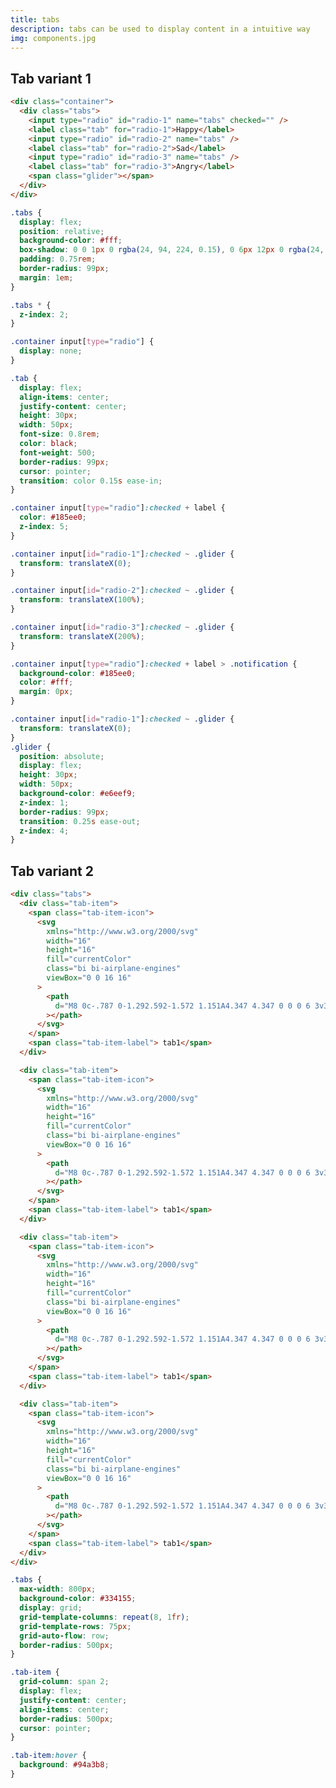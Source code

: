 ```yaml
---
title: tabs
description: tabs can be used to display content in a intuitive way
img: components.jpg
---
```



## Tab variant 1

<Preview>
<div class="preview-component-wrapper-wrapper">
<div class="preview-component-wrapper" >
<Tab />
</div>
</div>

```html
<div class="container">
  <div class="tabs">
    <input type="radio" id="radio-1" name="tabs" checked="" />
    <label class="tab" for="radio-1">Happy</label>
    <input type="radio" id="radio-2" name="tabs" />
    <label class="tab" for="radio-2">Sad</label>
    <input type="radio" id="radio-3" name="tabs" />
    <label class="tab" for="radio-3">Angry</label>
    <span class="glider"></span>
  </div>
</div>
```

```css
.tabs {
  display: flex;
  position: relative;
  background-color: #fff;
  box-shadow: 0 0 1px 0 rgba(24, 94, 224, 0.15), 0 6px 12px 0 rgba(24, 94, 224, 0.15);
  padding: 0.75rem;
  border-radius: 99px;
  margin: 1em;
}

.tabs * {
  z-index: 2;
}

.container input[type="radio"] {
  display: none;
}

.tab {
  display: flex;
  align-items: center;
  justify-content: center;
  height: 30px;
  width: 50px;
  font-size: 0.8rem;
  color: black;
  font-weight: 500;
  border-radius: 99px;
  cursor: pointer;
  transition: color 0.15s ease-in;
}

.container input[type="radio"]:checked + label {
  color: #185ee0;
  z-index: 5;
}

.container input[id="radio-1"]:checked ~ .glider {
  transform: translateX(0);
}

.container input[id="radio-2"]:checked ~ .glider {
  transform: translateX(100%);
}

.container input[id="radio-3"]:checked ~ .glider {
  transform: translateX(200%);
}

.container input[type="radio"]:checked + label > .notification {
  background-color: #185ee0;
  color: #fff;
  margin: 0px;
}

.container input[id="radio-1"]:checked ~ .glider {
  transform: translateX(0);
}
.glider {
  position: absolute;
  display: flex;
  height: 30px;
  width: 50px;
  background-color: #e6eef9;
  z-index: 1;
  border-radius: 99px;
  transition: 0.25s ease-out;
  z-index: 4;
}
```

</Preview>

## Tab variant 2

<Preview>
<div class="preview-component-wrapper-wrapper">
<div class="preview-component-wrapper" style="min-width:50em;">
<MuiTab />
</div>
</div>

```html
<div class="tabs">
  <div class="tab-item">
    <span class="tab-item-icon">
      <svg
        xmlns="http://www.w3.org/2000/svg"
        width="16"
        height="16"
        fill="currentColor"
        class="bi bi-airplane-engines"
        viewBox="0 0 16 16"
      >
        <path
          d="M8 0c-.787 0-1.292.592-1.572 1.151A4.347 4.347 0 0 0 6 3v3.691l-2 1V7.5a.5.5 0 0 0-.5-.5h-1a.5.5 0 0 0-.5.5v1.191l-1.17.585A1.5 1.5 0 0 0 0 10.618V12a.5.5 0 0 0 .582.493l1.631-.272.313.937a.5.5 0 0 0 .948 0l.405-1.214 2.21-.369.375 2.253-1.318 1.318A.5.5 0 0 0 5.5 16h5a.5.5 0 0 0 .354-.854l-1.318-1.318.375-2.253 2.21.369.405 1.214a.5.5 0 0 0 .948 0l.313-.937 1.63.272A.5.5 0 0 0 16 12v-1.382a1.5 1.5 0 0 0-.83-1.342L14 8.691V7.5a.5.5 0 0 0-.5-.5h-1a.5.5 0 0 0-.5.5v.191l-2-1V3c0-.568-.14-1.271-.428-1.849C9.292.591 8.787 0 8 0ZM7 3c0-.432.11-.979.322-1.401C7.542 1.159 7.787 1 8 1c.213 0 .458.158.678.599C8.889 2.02 9 2.569 9 3v4a.5.5 0 0 0 .276.447l5.448 2.724a.5.5 0 0 1 .276.447v.792l-5.418-.903a.5.5 0 0 0-.575.41l-.5 3a.5.5 0 0 0 .14.437l.646.646H6.707l.647-.646a.5.5 0 0 0 .14-.436l-.5-3a.5.5 0 0 0-.576-.411L1 11.41v-.792a.5.5 0 0 1 .276-.447l5.448-2.724A.5.5 0 0 0 7 7V3Z"
        ></path>
      </svg>
    </span>
    <span class="tab-item-label"> tab1</span>
  </div>

  <div class="tab-item">
    <span class="tab-item-icon">
      <svg
        xmlns="http://www.w3.org/2000/svg"
        width="16"
        height="16"
        fill="currentColor"
        class="bi bi-airplane-engines"
        viewBox="0 0 16 16"
      >
        <path
          d="M8 0c-.787 0-1.292.592-1.572 1.151A4.347 4.347 0 0 0 6 3v3.691l-2 1V7.5a.5.5 0 0 0-.5-.5h-1a.5.5 0 0 0-.5.5v1.191l-1.17.585A1.5 1.5 0 0 0 0 10.618V12a.5.5 0 0 0 .582.493l1.631-.272.313.937a.5.5 0 0 0 .948 0l.405-1.214 2.21-.369.375 2.253-1.318 1.318A.5.5 0 0 0 5.5 16h5a.5.5 0 0 0 .354-.854l-1.318-1.318.375-2.253 2.21.369.405 1.214a.5.5 0 0 0 .948 0l.313-.937 1.63.272A.5.5 0 0 0 16 12v-1.382a1.5 1.5 0 0 0-.83-1.342L14 8.691V7.5a.5.5 0 0 0-.5-.5h-1a.5.5 0 0 0-.5.5v.191l-2-1V3c0-.568-.14-1.271-.428-1.849C9.292.591 8.787 0 8 0ZM7 3c0-.432.11-.979.322-1.401C7.542 1.159 7.787 1 8 1c.213 0 .458.158.678.599C8.889 2.02 9 2.569 9 3v4a.5.5 0 0 0 .276.447l5.448 2.724a.5.5 0 0 1 .276.447v.792l-5.418-.903a.5.5 0 0 0-.575.41l-.5 3a.5.5 0 0 0 .14.437l.646.646H6.707l.647-.646a.5.5 0 0 0 .14-.436l-.5-3a.5.5 0 0 0-.576-.411L1 11.41v-.792a.5.5 0 0 1 .276-.447l5.448-2.724A.5.5 0 0 0 7 7V3Z"
        ></path>
      </svg>
    </span>
    <span class="tab-item-label"> tab1</span>
  </div>

  <div class="tab-item">
    <span class="tab-item-icon">
      <svg
        xmlns="http://www.w3.org/2000/svg"
        width="16"
        height="16"
        fill="currentColor"
        class="bi bi-airplane-engines"
        viewBox="0 0 16 16"
      >
        <path
          d="M8 0c-.787 0-1.292.592-1.572 1.151A4.347 4.347 0 0 0 6 3v3.691l-2 1V7.5a.5.5 0 0 0-.5-.5h-1a.5.5 0 0 0-.5.5v1.191l-1.17.585A1.5 1.5 0 0 0 0 10.618V12a.5.5 0 0 0 .582.493l1.631-.272.313.937a.5.5 0 0 0 .948 0l.405-1.214 2.21-.369.375 2.253-1.318 1.318A.5.5 0 0 0 5.5 16h5a.5.5 0 0 0 .354-.854l-1.318-1.318.375-2.253 2.21.369.405 1.214a.5.5 0 0 0 .948 0l.313-.937 1.63.272A.5.5 0 0 0 16 12v-1.382a1.5 1.5 0 0 0-.83-1.342L14 8.691V7.5a.5.5 0 0 0-.5-.5h-1a.5.5 0 0 0-.5.5v.191l-2-1V3c0-.568-.14-1.271-.428-1.849C9.292.591 8.787 0 8 0ZM7 3c0-.432.11-.979.322-1.401C7.542 1.159 7.787 1 8 1c.213 0 .458.158.678.599C8.889 2.02 9 2.569 9 3v4a.5.5 0 0 0 .276.447l5.448 2.724a.5.5 0 0 1 .276.447v.792l-5.418-.903a.5.5 0 0 0-.575.41l-.5 3a.5.5 0 0 0 .14.437l.646.646H6.707l.647-.646a.5.5 0 0 0 .14-.436l-.5-3a.5.5 0 0 0-.576-.411L1 11.41v-.792a.5.5 0 0 1 .276-.447l5.448-2.724A.5.5 0 0 0 7 7V3Z"
        ></path>
      </svg>
    </span>
    <span class="tab-item-label"> tab1</span>
  </div>

  <div class="tab-item">
    <span class="tab-item-icon">
      <svg
        xmlns="http://www.w3.org/2000/svg"
        width="16"
        height="16"
        fill="currentColor"
        class="bi bi-airplane-engines"
        viewBox="0 0 16 16"
      >
        <path
          d="M8 0c-.787 0-1.292.592-1.572 1.151A4.347 4.347 0 0 0 6 3v3.691l-2 1V7.5a.5.5 0 0 0-.5-.5h-1a.5.5 0 0 0-.5.5v1.191l-1.17.585A1.5 1.5 0 0 0 0 10.618V12a.5.5 0 0 0 .582.493l1.631-.272.313.937a.5.5 0 0 0 .948 0l.405-1.214 2.21-.369.375 2.253-1.318 1.318A.5.5 0 0 0 5.5 16h5a.5.5 0 0 0 .354-.854l-1.318-1.318.375-2.253 2.21.369.405 1.214a.5.5 0 0 0 .948 0l.313-.937 1.63.272A.5.5 0 0 0 16 12v-1.382a1.5 1.5 0 0 0-.83-1.342L14 8.691V7.5a.5.5 0 0 0-.5-.5h-1a.5.5 0 0 0-.5.5v.191l-2-1V3c0-.568-.14-1.271-.428-1.849C9.292.591 8.787 0 8 0ZM7 3c0-.432.11-.979.322-1.401C7.542 1.159 7.787 1 8 1c.213 0 .458.158.678.599C8.889 2.02 9 2.569 9 3v4a.5.5 0 0 0 .276.447l5.448 2.724a.5.5 0 0 1 .276.447v.792l-5.418-.903a.5.5 0 0 0-.575.41l-.5 3a.5.5 0 0 0 .14.437l.646.646H6.707l.647-.646a.5.5 0 0 0 .14-.436l-.5-3a.5.5 0 0 0-.576-.411L1 11.41v-.792a.5.5 0 0 1 .276-.447l5.448-2.724A.5.5 0 0 0 7 7V3Z"
        ></path>
      </svg>
    </span>
    <span class="tab-item-label"> tab1</span>
  </div>
</div>
```

```css
.tabs {
  max-width: 800px;
  background-color: #334155;
  display: grid;
  grid-template-columns: repeat(8, 1fr);
  grid-template-rows: 75px;
  grid-auto-flow: row;
  border-radius: 500px;
}

.tab-item {
  grid-column: span 2;
  display: flex;
  justify-content: center;
  align-items: center;
  border-radius: 500px;
  cursor: pointer;
}

.tab-item:hover {
  background: #94a3b8;
}
```

</Preview>

